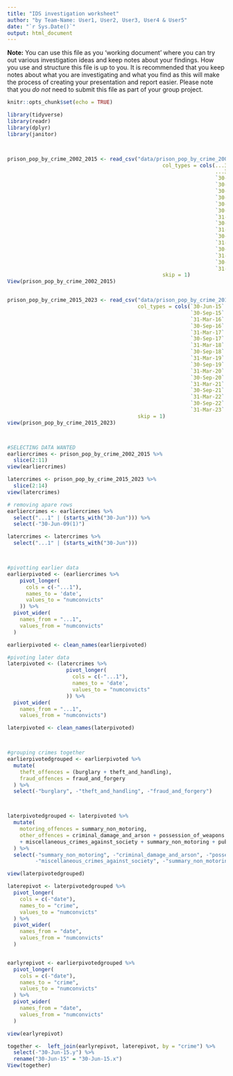 ```yaml
---
title: "IDS investigation worksheet"
author: "by Team-Name: User1, User2, User3, User4 & User5"
date: "`r Sys.Date()`"
output: html_document
---
```


**Note:** You can use this file as you 'working document' where you can try out various investigation ideas and keep notes about your findings. How you use and structure this file is up to you. It is recommended that you keep notes about what you are investigating and what you find as this will make the process of creating your presentation and report easier. Please note that you _do not_ need to submit this file as part of your group project.



```r
knitr::opts_chunk$set(echo = TRUE)
```


```r
library(tidyverse)
library(readr)
library(dplyr)
library(janitor)




```


```r
prison_pop_by_crime_2002_2015 <- read_csv("data/prison_pop_by_crime_2002_2015.csv", 
                                                  col_types = cols(...32 = col_skip(), 
                                                                   ...33 = col_skip(), ...34 = col_skip(), 
                                                                   `30-Jun-02` = col_number(), `30-Jun-03` = col_number(), 
                                                                   `30-Jun-04` = col_number(), `30-Jun-05` = col_number(), 
                                                                   `30-Jun-06` = col_number(), `30-Jun-07` = col_number(), 
                                                                   `30-Jun-08` = col_number(), `30-Jun-09` = col_number(), 
                                                                   `30-Jun-09(1)` = col_number(), `30-Jun-10` = col_number(), 
                                                                   `30-Sep-10` = col_number(), `31-Dec-10` = col_number(), 
                                                                   `31-Mar-11` = col_number(), `30-Jun-11` = col_number(), 
                                                                   `30-Sep-11` = col_number(), `31-Dec-11` = col_number(), 
                                                                   `31-Mar-12` = col_number(), `30-Jun-12` = col_number(), 
                                                                   `30-Sep-12` = col_number(), `31-Dec-12` = col_number(), 
                                                                   `31-Mar-13` = col_number(), `30-Jun-13` = col_number(), 
                                                                   `30-Sep-13` = col_number(), `31-Dec-13` = col_number(), 
                                                                   `31-Mar-14` = col_number(), `30-Jun-14` = col_number(), 
                                                                   `30-Sep-14` = col_number(), `31-Dec-14` = col_number(), 
                                                                   `31-Mar-15` = col_number(), `30-Jun-15` = col_number()), 
                                                  skip = 1)
View(prison_pop_by_crime_2002_2015)


prison_pop_by_crime_2015_2023 <- read_csv("data/prison_pop_by_crime_2015_2023.csv", 
                                          col_types = cols(`30-Jun-15` = col_number(), 
                                                           `30-Sep-15` = col_number(), `31-Dec-15` = col_number(), 
                                                           `31-Mar-16` = col_number(), `30-Jun-16` = col_number(), 
                                                           `30-Sep-16` = col_number(), `31-Dec-16` = col_number(), 
                                                           `31-Mar-17` = col_number(), `30-Jun-17` = col_number(), 
                                                           `30-Sep-17` = col_number(), `31-Dec-17` = col_number(), 
                                                           `31-Mar-18` = col_number(), `30-Jun-18` = col_number(), 
                                                           `30-Sep-18` = col_number(), `31-Dec-18` = col_number(), 
                                                           `31-Mar-19` = col_number(), `30-Jun-19` = col_number(), 
                                                           `30-Sep-19` = col_number(), `31-Dec-19` = col_number(), 
                                                           `31-Mar-20` = col_number(), `30-Jun-20` = col_number(), 
                                                           `30-Sep-20` = col_number(), `31-Dec-20` = col_number(), 
                                                           `31-Mar-21` = col_number(), `30-Jun-21` = col_number(), 
                                                           `30-Sep-21` = col_number(), `31-Dec-21` = col_number(), 
                                                           `31-Mar-22` = col_number(), `30-Jun-22` = col_number(), 
                                                           `30-Sep-22` = col_number(), `31-Dec-22` = col_number(), 
                                                           `31-Mar-23` = col_number(), `30-Jun-23` = col_number()), 
                                          skip = 1)
view(prison_pop_by_crime_2015_2023)



#SELECTING DATA WANTED
earliercrimes <- prison_pop_by_crime_2002_2015 %>% 
  slice(2:11)
view(earliercrimes)

latercrimes <- prison_pop_by_crime_2015_2023 %>% 
  slice(2:14)
view(latercrimes)

# removing apare rows
earliercrimes <- earliercrimes %>% 
  select("...1" | (starts_with("30-Jun"))) %>% 
  select(-"30-Jun-09(1)")

latercrimes <- latercrimes %>% 
  select("...1" | (starts_with("30-Jun")))



#pivotting earlier data
earlierpivoted <- (earliercrimes %>% 
    pivot_longer(
      cols = c(-"...1"),
      names_to = 'date',
      values_to = "numconvicts"
    )) %>%
  pivot_wider(
    names_from = "...1",
    values_from = "numconvicts"
  )

earlierpivoted <- clean_names(earlierpivoted)

#pivoting later data
laterpivoted <- (latercrimes %>% 
                   pivot_longer(
                     cols = c(-"...1"),
                     names_to = 'date',
                     values_to = "numconvicts"
                   )) %>%
  pivot_wider(
    names_from = "...1",
    values_from = "numconvicts")

laterpivoted <- clean_names(laterpivoted)



#grouping crimes together
earlierpivotedgrouped <- earlierpivoted %>%
  mutate(
    theft_offences = (burglary + theft_and_handling),
    fraud_offences = fraud_and_forgery
  ) %>% 
  select(-"burglary", -"theft_and_handling", -"fraud_and_forgery")



laterpivotedgrouped <- laterpivoted %>% 
  mutate(
    motoring_offences = summary_non_motoring,
    other_offences = criminal_damage_and_arson + possession_of_weapons 
    + miscellaneous_crimes_against_society + summary_non_motoring + public_order_offences
  ) %>% 
  select(-"summary_non_motoring", -"criminal_damage_and_arson", -"possession_of_weapons",
         -"miscellaneous_crimes_against_society", -"summary_non_motoring", -"public_order_offences")

view(laterpivotedgrouped)

laterepivot <- laterpivotedgrouped %>% 
  pivot_longer(
    cols = c(-"date"),
    names_to = "crime",
    values_to = "numconvicts"
  ) %>% 
  pivot_wider(
    names_from = "date",
    values_from = "numconvicts"
  )


earlyrepivot <- earlierpivotedgrouped %>% 
  pivot_longer(
    cols = c(-"date"),
    names_to = "crime",
    values_to = "numconvicts"
  ) %>% 
  pivot_wider(
    names_from = "date",
    values_from = "numconvicts"
  )

view(earlyrepivot)

together <-  left_join(earlyrepivot, laterepivot, by = "crime") %>% 
  select(-"30-Jun-15.y") %>% 
  rename("30-Jun-15" = "30-Jun-15.x")
View(together)



```


